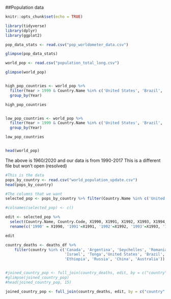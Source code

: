 ##Population data

```r
knitr::opts_chunk$set(echo = TRUE)

library(tidyverse)
library(dplyr)
library(ggplot2)


```

```r
pop_data_stats <- read.csv("pop_worldometer_data.csv")

glimpse(pop_data_stats)

world_pop <- read.csv("population_total_long.csv")

glimpse(world_pop)


high_pop_countries <- world_pop %>% 
  filter(Year > 1999 & Country.Name %in% c('United States', 'Brazil', 'Ethiopia', 'Russia', 'China', 'Australia')) %>% 
  group_by(Year)

high_pop_countries


low_pop_countries <- world_pop %>% 
  filter(Year > 1999 & Country.Name %in% c('United States', 'Brazil', 'Ethiopia', 'Russia', 'China', 'Australia'))%>% 
  group_by(Year)

low_pop_countries


head(world_pop)

```

The above is 1960/2020 and our data is from 1990-2017
This is a different file but won't open (resolved)
```r
#This is the data 
pops_by_country <- read.csv("world_population_update.csv")
head(pops_by_country)

#The columns that we want 
selected_pop <- pops_by_country %>% filter(Country.Name %in% c('United States', 'Brazil', 'Ethiopia','Russian Federation','China', 'Australia','Canada','Argentina','Seychelles','Romania','Israel', 'Tonga')) %>% select(Country.Name, Country.Code, X1990, X1991, X1992, X1993, X1994, X1995, X1996, X1997, X1998, X1999, X2000, X2001, X2002, X2003, X2004, X2005, X2006, X2007, X2008, X2009, X2010, X2011, X2012, X2013, X2014, X2015, X2016, X2017)

#colnames(selected_pop) <- c()

edit <- selected_pop %>% 
  select(Country.Name, Country.Code, X1990, X1991, X1992, X1993, X1994, X1995, X1996, X1997, X1998, X1999, X2000, X2001, X2002, X2003, X2004, X2005, X2006, X2007, X2008, X2009, X2010, X2011, X2012, X2013, X2014, X2015, X2016, X2017) %>% 
  rename(c('1990' = X1990, '1991'=X1991, '1992'=X1992, '1993'=X1993, '1994'=X1994, '1995'=X1995, '1996'=X1996, '1997'=X1997, '1998'=X1998, '1999'=X1999, '2000'=X2000, '2001'=X2001, '2002'=X2002, '2003'=X2003, '2004'=X2004, '2005'=X2005, '2006'=X2006, '2007'=X2007, '2008'=X2008, '2009'=X2009, '2010'=X2010, '2011'=X2011, '2012'=X2012, '2013'=X2013, '2014'=X2014, '2015'=X2015, '2016'=X2016, '2017'=X2017))

edit
```
```r
country_deaths <- deaths_df %>% 
    filter(country %in% c('Canada', 'Argentina', 'Seychelles', 'Romania', 
                          'Israel', 'Tonga','United States', 'Brazil', 
                          'Ethiopia', 'Russia', 'China', 'Australia'))


#joined_country_pop <- full_join(country_deaths, edit, by = c("country" = "Country.Name"))
#glimpse(joined_country_pop)
#head(joined_country_pop, 15)

joined_country_pop <- full_join(country_deaths, edit, by = c("country" = "Country.Name"))
```



